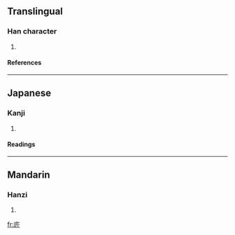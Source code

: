 ==Translingual==
===Han character===
{{Han char|rn=53|rad=广|as=04|sn=7|four=0022<sub>1</sub>|canj=戈竹一中 (IHML)}}
# {{defn|Han|sort=广04}}
====References====
{{Han ref|kx=0343.290|dkj=09247|hdz=20875.060|uh=5E8D|ud=24205|bh=CAD1|bd=51921}}
----
==Japanese==
===Kanji===
{{ja-kanji|grade=|rs=广04}}
# {{defn|Japanese}} 
====Readings====
{{ja-readings|on=[[はい]] (hai), [[へ]] (he)|kun=}}
----
==Mandarin==
===Hanzi===
{{cmn-hanzi|pin=[[bài]] ([[bai4]])|wg=pai<sup>4</sup>}}
# {{defn|Mandarin}}

[[fr:庍]]
